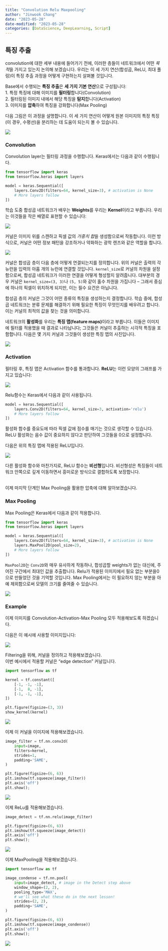 ```yaml
---
title: "Convolution Relu Maxpooling"
author: "Jinwook Chang"
date: "2023-05-28"
date-modified: "2023-05-28"
categories: [DataScience, DeepLearning, Script]
---
```


## 특징 추출

convolution에 대한 세부 내용에 들어가기 전에, 이러한 층들이 네트워크에서 어떤 *목적*을 가지고 있는지 논의해 보겠습니다. 우리는 이 세 가지 연산(합성곱, ReLU, 최대 풀링)이 특징 추출 과정을 어떻게 구현하는지 살펴볼 것입니다.

Base에서 수행되는 **특징 추출**은 **세 가지 기본 연산**으로 구성됩니다:\
1. 특정 특징에 대해 이미지를 **필터링**합니다(Convolution)\
2. 필터링된 이미지 내에서 해당 특징을 **탐지**합니다(Activation)\
3. 이미지를 **압축**하여 특징을 강화합니다(Max Pooling)

다음 그림은 이 과정을 설명합니다. 이 세 가지 연산이 어떻게 원본 이미지의 특정 특징(이 경우, 수평선)을 분리하는 데 도움이 되는지 볼 수 있습니다.

![](IYO9lqp.png)

### Convolution

Convolution layer는 필터링 과정을 수행합니다. Keras에서는 다음과 같이 수행됩니다.

``` python
from tensorflow import keras
from tensorflow.keras import layers

model = keras.Sequential([
    layers.Conv2D(filters=64, kernel_size=3), # activation is None
    # More layers follow
])
```

학습 도중 합성곱 네트워크가 배우는 **Weights**를 우리는 **Kernel**이라고 부릅니다. 우리는 이것들을 작은 배열로 표현할 수 있습니다:

![](uJfD9r9.png)

커널은 이미지 위를 스캔하고 픽셀 값의 *가중치 합*을 생성함으로써 작동합니다. 이런 방식으로, 커널은 어떤 정보 패턴을 강조하거나 약화하는 광학 렌즈와 같은 역할을 합니다.

![](j3lk26U.png)

커널은 합성곱 층이 다음 층에 어떻게 연결되는지를 정의합니다. 위의 커널은 출력의 각 뉴런을 입력의 아홉 개의 뉴런에 연결할 것입니다. `kernel_size`로 커널의 차원을 설정함으로써, 합성곱 네트워크가 이러한 연결을 어떻게 형성할지 알려줍니다. 대부분의 경우 커널은 `kernel_size=(3, 3)`나 `(5, 5)`와 같이 홀수 차원을 가집니다 -- 그래서 중심에 하나의 픽셀이 위치하게 되지만, 이는 필수 요건은 아닙니다.

합성곱 층의 커널은 그것이 어떤 종류의 특징을 생성하는지 결정합니다. 학습 중에, 합성곱 네트워크는 분류 문제를 해결하기 위해 필요한 특징이 무엇인지를 배우려고 합니다. 이는 커널의 최적의 값을 찾는 것을 의미합니다.

네트워크의 **활성화**를 우리는 **특징 맵(feature maps)**이라고 부릅니다. 이들은 이미지에 필터를 적용했을 때 결과로 나타납니다; 그것들은 커널이 추출하는 시각적 특징을 포함합니다. 다음은 몇 가지 커널과 그것들이 생성한 특징 맵의 사진입니다.

![](JxBwchH.png)

### Activation

필터링 후, 특징 맵은 Activation 함수를 통과합니다. **ReLU**는 이런 모양의 그래프를 가지고 있습니다:

![](DxGJuTH.png)

Relu함수는 Keras에서 다음과 같이 사용됩니다.

``` python
model = keras.Sequential([
    layers.Conv2D(filters=64, kernel_size=3, activation='relu')
    # More layers follow
])
```

활성화 함수를 중요도에 따라 픽셀 값에 점수를 매기는 것으로 생각할 수 있습니다. ReLU 활성화는 음수 값이 중요하지 않다고 판단하여 그것들을 0으로 설정합니다.

다음은 위의 특징 맵에 적용된 ReLU입니다.

![](dKtwzPY.png)

다른 활성화 함수와 마찬가지로, ReLU 함수는 **비선형**입니다. 비선형성은 특징들이 네트워크 안쪽으로 깊게 이동하면서 흥미로운 방식으로 결합하도록 보장합니다.

\
이제 마지막 단계인 Max Pooling을 활용한 압축에 대해 알아보겠습니다.

### Max Pooling

Max Pooling은 Keras에서 다음과 같이 적용합니다.

``` python
from tensorflow import keras
from tensorflow.keras import layers

model = keras.Sequential([
    layers.Conv2D(filters=64, kernel_size=3), # activation is None
    layers.MaxPool2D(pool_size=2),
    # More layers follow
])
```

`MaxPool2D`는 `Conv2D`와 매우 유사하게 작동하나, 합성곱할 weights가 없는 대신에, 주어진 구간에서 최대인 값을 추출합니다. Relu가 적용된 이미지에서 필요 없는 부분을0으로 만들었던 것을 기억할 것입니다. Max Pooling에서는 이 필요하지 않는 부분을 아예 제외함으로써 모델의 크기를 줄여줄 수 있습니다.

![](hK5U2cd.png)

### Example

이제 이미지를 Convolution-Activation-Max Pooling 모두 적용해보도록 하겠습니다.

다음은 이 예시에 사용할 이미지입니다:

![](example.png)

Filtering을 위해, 커널을 정의하고 적용해보겠습니다.\
이번 예시에서 적용할 커널은 "edge detection" 커널입니다.

``` python
import tensorflow as tf

kernel = tf.constant([
    [-1, -1, -1],
    [-1,  8, -1],
    [-1, -1, -1],
])

plt.figure(figsize=(3, 3))
show_kernel(kernel)
```

![](kernel.png)

이제 이 커널을 이미지에 적용해보겠습니다.

``` python
image_filter = tf.nn.conv2d(
    input=image,
    filters=kernel,
    strides=1,
    padding='SAME',
)

plt.figure(figsize=(6, 6))
plt.imshow(tf.squeeze(image_filter))
plt.axis('off')
plt.show();
```

![](kernel-apply.png)

이제 ReLu를 적용해보겠습니다.

``` python
image_detect = tf.nn.relu(image_filter)

plt.figure(figsize=(6, 6))
plt.imshow(tf.squeeze(image_detect))
plt.axis('off')
plt.show();
```

![](relu-apply.png)

이제 MaxPooling을 적용해보겠습니다.

``` python
import tensorflow as tf

image_condense = tf.nn.pool(
    input=image_detect, # image in the Detect step above
    window_shape=(2, 2),
    pooling_type='MAX',
    # we'll see what these do in the next lesson!
    strides=(2, 2),
    padding='SAME',
)

plt.figure(figsize=(6, 6))
plt.imshow(tf.squeeze(image_condense))
plt.axis('off')
plt.show();
```

![](maxpool-apply.png)
